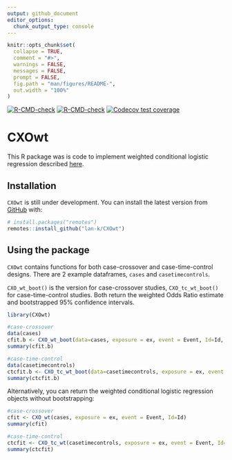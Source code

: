 ```yaml
---
output: github_document
editor_options: 
  chunk_output_type: console
---
```


<!-- README.md is generated from README.Rmd. Please edit that file -->

```r
knitr::opts_chunk$set(
  collapse = TRUE,
  comment = "#>",
  warnings = FALSE, 
  messages = FALSE, 
  prompt = FALSE,
  fig.path = "man/figures/README-",
  out.width = "100%"
)
```

<!-- badges: start -->
  [![R-CMD-check](https://github.com/lan-k/CXOwt/actions/workflows/R-CMD-check.yaml/badge.svg)](https://github.com/lan-k/CXOwt/actions/workflows/R-CMD-check.yaml)
[![R-CMD-check](https://github.com/lan-k/CXOwt/actions/workflows/R-CMD-check.yaml/badge.svg)](https://github.com/lan-k/CXOwt/actions/workflows/R-CMD-check.yaml)
[![Codecov test coverage](https://codecov.io/gh/lan-k/CXOwt/branch/main/graph/badge.svg)](https://app.codecov.io/gh/lan-k/CXOwt?branch=main)
<!-- badges: end -->

# CXOwt 

This R package was is code to implement weighted conditional logistic regression described  [here](https://bmcmedresmethodol.biomedcentral.com/articles/10.1186/s12874-021-01408-5). 

## Installation

`CXOwt` is still under development. You can install the latest version from [GitHub](https://github.com/) with:

```r
# install.packages("remotes")
remotes::install_github("lan-k/CXOwt")
```

## Using the package

`CXOwt` contains functions for both case-crossover and case-time-control designs. There are 2 example dataframes, `cases` and `casetimecontrols`.

`CXO_wt_boot()` is the version for case-crossover studies, `CXO_tc_wt_boot()` for case-time-control studies. Both return the weighted Odds Ratio estimate and bootstrapped 95% confidence intervals.

```r
library(CXOwt)

#case-crossover
data(cases)
cfit.b <- CXO_wt_boot(data=cases, exposure = ex, event = Event, Id=Id, B=500) 
summary(cfit.b)

#case-time-control
data(casetimecontrols)
ctcfit.b <- CXO_tc_wt_boot(data=casetimecontrols, exposure = ex, event = Event, Id=Id, B = 500) 
summary(ctcfit.b)


```


Alternatively, you can return the weighted conditional logistic regression objects without bootstrapping:

```r
#case-crossover
cfit <- CXO_wt(cases, exposure = ex, event = Event, Id=Id)  
summary(cfit)

#case-time-control
ctcfit <- CXO_tc_wt(casetimecontrols, exposure = ex, event = Event, Id=Id)   
summary(ctcfit)

```
